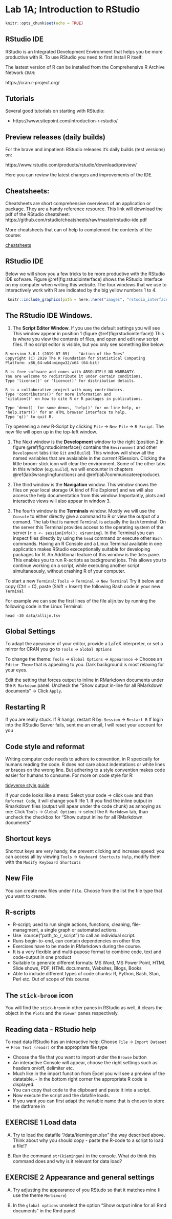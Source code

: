 # Lab 1A; Introduction to RStudio {#lab1aintrorstudio}

```r
knitr::opts_chunk$set(echo = TRUE)
```

## RStudio IDE
RStudio is an Integrated Development Environment that helps you be more productive with R. To use RStudio you need to first install R itself:

The lastest version of R can be installed from the Comprehensive R Archive Network `CRAN`: 

https://cran.r-project.org/

## Tutorials
Several good tutorials on starting with RStudio:

 - https://www.sitepoint.com/introduction-r-rstudio/\

## Preview releases (daily builds)
For the brave and impatient:
RStudio releases it's daily builds (test versions) on:

https://www.rstudio.com/products/rstudio/download/preview/

Here you can review the latest changes and improvements of the IDE.

## Cheatsheets:
Cheatsheets are short comprehensive overviews of an application or package. They are a handy reference resource.
This link will download the pdf of the RStudio cheatsheet:
https://github.com/rstudio/cheatsheets/raw/master/rstudio-ide.pdf

More cheatsheets that can of help to complement the contents of the course:

[cheatsheets](https://www.rstudio.com/resources/cheatsheets/)


## RStudio IDE
Below we will show you a few tricks to be more productive with the RStudio IDE sofware. Figure \@ref(fig:rstudiointerface) shows the RStudio Interface on my computer when writing this website. The four windows that we use to interactively work with R are indicated by the big yellow numbers 1 to 4.

```r
 knitr::include_graphics(path = here::here("images", "rstudio_interface.png"))
```


## The RStudio IDE Windows. 

 1. The **Script Editor Window**. If you use the default settings you will see This window appear in position 1 (figure \@ref(fig:rstudiointerface)) This is where you view the contents of files, and open and edit new script files. If no script editor is visible, but you only see something like below:
 
 ```
 R version 3.6.1 (2019-07-05) -- "Action of the Toes"
 Copyright (C) 2019 The R Foundation for Statistical Computing
 Platform: x86_64-w64-mingw32/x64 (64-bit)

 R is free software and comes with ABSOLUTELY NO WARRANTY.
 You are welcome to redistribute it under certain conditions.
 Type 'license()' or 'licence()' for distribution details.

 R is a collaborative project with many contributors.
 Type 'contributors()' for more information and
 'citation()' on how to cite R or R packages in publications.

 Type 'demo()' for some demos, 'help()' for on-line help, or
 'help.start()' for an HTML browser interface to help.
 Type 'q()' to quit R.

 ``` 
 Try openening a new R-Script by clicking `File` -> `New File` -> `R Script`. The new file will open up in the top-left window.
 
 1. The Next window is the **Development** window to the right (position 2 in figure \@ref(fig:rstudiointerface)) contains the `Environment` and other `Development` tabs (like `Git` and `Build`). This window will show all the named variables that are avaialable in the _current_ RSession. Clicking the little broom-stick icon will clear the environment. Some of the other tabs in this window (e.g. `Build`), we will encounter in chapters \@ref(lab3wranglingfunctions) and \@ref(lab7communicatereproduce).
 
 1. The third window is the **Navigation** window. This window shows the files on your local storage (A kind of File Explorer) and we will also access the help documentation from this window. Importantly, plots and interactive views will also appear in window 3.
 
 1. The fourth window is the **Terminals** window. Mostly we will use the `Console` to either directly give a command to R or view the output of a comand. The tab that is named `Terminal` is actually the `Bash` terminal. On the server this Terminal provides access to the operating system of the server (`r x <- sessionInfo(); x$running`). In the Terminal you can inspect files directly by using the `head` command or execute other `Bash` commands. Having an R Console and a Linux Terminal available in one application makes RStudio execeptionally suitable for developing packages for R. 
 An Additional feature of this window is the `Jobs` pane. This enables you to run R-scripts as background jobs. This allows you to continue working on a script, while executing another script simultaneously, without crashing R of your computer.  

To start a new `Terminal`: `Tools` -> `Terminal` -> `New Terminal`
Try it below and copy (Ctrl + C), paste (Shift + Insert) the following Bash code in your new `Terminal`

For example we can see the first lines of the file alijn.tsv by running the following code in the Linux Terminal:

```
head -30 data/allijn.tsv
```

## Global Settings 
To adapt the apearance of your editor, provide a LaTeX interpreter, or set a mirror for CRAN you go to `Tools` -> `Global Options`

To change the theme: `Tools` -> `Global Options` -> `Appearance` -> Choose an `Editor Theme` that is appealing to you. Dark background is most relaxing for your eyes.

Edit the setting that forces output to inline in RMarkdown documents under the `R Markdown` panel. Uncheck the "Show output in-line for all RMarkdown documents" -> Click `Apply`. 

## Restarting R 
If you are really stuck. If R hangs, restart R by: `Session` -> `Restart R`
If login into the RStudio Server fails, sent me an email, I will reset your account for you

## Code style and reformat
Writing computer code needs to adhere to convention, in R specically for humans reading the code. R does not care about indentations or white lines or braces on the wrong line. But adhering to a style convention makes code easier for humans to consume. For more on code style for R: 

[tidyverse style guide](https://style.tidyverse.org/)

If your code looks like a mess: Select your code -> click `Code` and than `Reformat Code`, it will change youR life
 1. If you find the inline output in Rmarkdown files (output will apear under the code chunk) as annoying as me: Click `Tools` -> `Global Options` -> select the `R Markdown` tab, than uncheck the checkbox for "Show output inline for all RMarkdown documents" 

## Shortcut keys
Shortcut keys are very handy, the prevent clicking and increase speed: you can access all by viewing `Tools` -> `Keyboard Shortcuts Help`, modify them with the `Modify Keyboard Shortcuts`

## New File
You can create new files under `File`. Choose from the list the file type that you want to create.

## R-scripts

 - R-script; used to run single actions, functions, cleaning, file-managment, a single graph or automated actions. 
 - Use `source("path_to_r_script") to call an individual script. 
 - Runs begin-to-end, can contain dependencies on other files
 - Exercises have to be made in RMarkdown during the course. 
 - It is a very flexible and multi-pupose format to combine code, text and code-output in one product
 - Suitable to generate different formats: MS Word, MS Power Point, HTML Slide shows, PDF, HTML documents, Websites, Blogs, Books
 - Able to include different types of code chunks: R, Python, Bash, Stan, Perl etc. Out of scope of this course

## The `stick-broom` icon 
You will find the `stick-broom` in other panes in RStudio as well, it clears the object in the `Plots` and the `Viewer` panes respectively.

## Reading data - RStudio help
To read data RStudio has an interactive help: 
Choose `File` -> `Import Dataset` -> `From Text (readr)` or the appropriate file type

 - Choose the file that you want to import under the `Browse` button
 - An interactive Console will appear, choose the right settings such as headers on/off, delimiter etc. 
 - Much like in the import function from Excel you will see a preview of the datatable.  - In the bottom right corner the appropriate R code is displayed. 
 - You can copy that code to the clipboard and paste it into a script.
 - Now execute the script and the datafile loads. 
 - If you want you can first adapt the variable name that is chosen to store the datframe in


## **EXERCISE 1** Load data

A) Try to load the datafile "/data/kiemingen.xlsx" the way described above.
Think about why you should copy - paste the R-code to a script to load a file!?

B) Run the command `str(kiemingen)` in the console. What do think this command does and why is it relevant for data load?


## **EXERCISE 2** Appearance and general settings

A) Try adjusting the appearance of you RStudo so that it matches mine (I use the theme `Merbivore`)

B) In the `global options` unselect the option "Show output inline for all Rmd documents" in the Rmd panel.  




